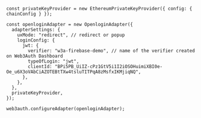 ```tsx
const privateKeyProvider = new EthereumPrivateKeyProvider({ config: { chainConfig } });

const openloginAdapter = new OpenloginAdapter({
  adapterSettings: {
    uxMode: "redirect", // redirect or popup
    loginConfig: {
      jwt: {
        verifier: "w3a-firebase-demo", // name of the verifier created on Web3Auth Dashboard
        typeOfLogin: "jwt",
        clientId: "BPi5PB_UiIZ-cPz1GtV5i1I2iOSOHuimiXBI0e-Oe_u6X3oVAbCiAZOTEBtTXw4tsluTITPqA8zMsfxIKMjiqNQ",
      },
    },
  },
  privateKeyProvider,
});

web3auth.configureAdapter(openloginAdapter);
```
